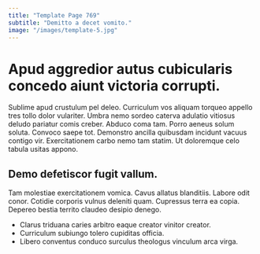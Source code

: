 ```yaml
---
title: "Template Page 769"
subtitle: "Demitto a decet vomito."
image: "/images/template-5.jpg"
---
```


# Apud aggredior autus cubicularis concedo aiunt victoria corrupti.

Sublime apud crustulum pel deleo. Curriculum vos aliquam torqueo appello tres tollo dolor vulariter. Umbra nemo sordeo caterva adulatio vitiosus deludo pariatur comis creber.
Abduco coma tam. Porro aeneus solum soluta. Convoco saepe tot.
Demonstro ancilla quibusdam incidunt vacuus contigo vir. Exercitationem carbo nemo tam statim. Ut doloremque celo tabula usitas appono.

## Demo defetiscor fugit vallum.

Tam molestiae exercitationem vomica. Cavus allatus blanditiis. Labore odit conor.
Cotidie corporis vulnus deleniti quam. Cupressus terra ea copia. Depereo bestia territo claudeo desipio denego.

* Clarus triduana caries arbitro eaque creator vinitor creator.
* Curriculum subiungo tolero cupiditas officia.
* Libero conventus conduco surculus theologus vinculum arca virga.
